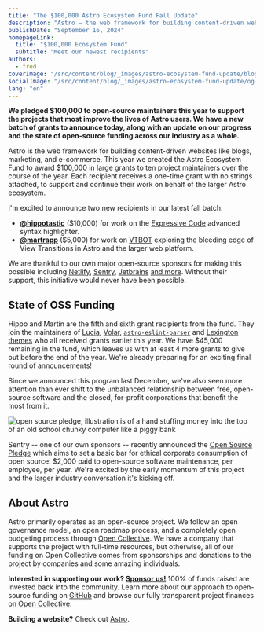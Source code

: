 ```yaml
---
title: "The $100,000 Astro Ecosystem Fund Fall Update"
description: "Astro — the web framework for building content-driven websites like blogs, marketing, and e-commerce — is giving away $100,000 to support other open-source projects in our ecosystem that improve the lives of Astro users everywhere, every day. Here's an update on the program, including two new grants."
publishDate: "September 16, 2024"
homepageLink:
  title: "$100,000 Ecosystem Fund"
  subtitle: "Meet our newest recipients"
authors:
  - fred
coverImage: "/src/content/blog/_images/astro-ecosystem-fund-update/blog-post-community-grants.png"
socialImage: "/src/content/blog/_images/astro-ecosystem-fund-update/og-community-grants.png"
lang: "en"
---
```


**We pledged **$100,000** to open-source maintainers this year to support the projects that most improve the lives of Astro users. We have a new batch of grants to announce today, along with an update on our progress and the state of open-source funding across our industry as a whole.**

Astro is the web framework for building content-driven websites like blogs, marketing, and e-commerce. This year we created the Astro Ecosystem Fund to award $100,000 in large grants to ten project maintainers over the course of the year. Each recipient receives a one-time grant with no strings attached, to support and continue their work on behalf of the larger Astro ecosystem. 

I'm excited to announce two new recipients in our latest fall batch:
- **[@hippotastic](https://github.com/hippotastic)** ($10,000) for work on the [Expressive Code](https://expressive-code.com/) advanced syntax highlighter.
- **[@martrapp](https://github.com/martrapp)** ($5,000) for work on [VTBOT](https://github.com/martrapp/astro-vtbot) exploring the bleeding edge of View Transitions in Astro and the larger web platform.

We are thankful to our own major open-source sponsors for making this possible including [Netlify](https://www.netlify.com/), [Sentry](https://www.sentry.com/), [Jetbrains](https://www.jetbrains.com/) [and more](https://github.com/withastro/astro#sponsors). Without their support, this initiative would never have been possible.

## State of OSS Funding

Hippo and Martin are the fifth and sixth grant recipients from the fund. They join the maintainers of [Lucia](https://lucia-auth.com/), [Volar](https://volarjs.dev/), [`astro-eslint-parser`](https://github.com/ota-meshi/astro-eslint-parser) and [Lexington themes](https://lexingtonthemes.com/) who all received grants earlier this year. We have $45,000 remaining in the fund, which leaves us with at least 4 more grants to give out before the end of the year. We're already preparing for an exciting final round of announcements!

Since we announced this program last December, we've also seen more attention than ever shift to the unbalanced relationship between free, open-source software and the closed, for-profit corporations that benefit the most from it. 

![open source pledge, illustration is of a hand stuffing money into the top of an old school chunky computer like a piggy bank](./_images/astro-ecosystem-fund-update/pledge.png)

Sentry -- one of our own sponsors -- recently announced the [Open Source Pledge](https://osspledge.com/) which aims to set a basic bar for ethical corporate consumption of open source: $2,000 paid to open-source software maintenance, per employee, per year. We're excited by the early momentum of this project and the larger industry conversation it's kicking off.

## About Astro

Astro primarily operates as an open-source project. We follow an open governance model, an open roadmap process, and a completely open budgeting process through [Open Collective](https://opencollective.com/astrodotbuild). We have a company that supports the project with full-time resources, but otherwise, all of our funding on Open Collective comes from sponsorships and donations to the project by companies and some amazing individuals.

**Interested in supporting our work? [Sponsor us!](https://www.notion.so/Partner-with-Astro-b05cfd5dcf4248dcbea4a2d81554efed?pvs=21)** 100% of funds raised are invested back into the community. Learn more about our approach to open-source funding on [GitHub](https://github.com/withastro/.github/blob/main/FUNDING.md) and browse our fully transparent project finances on [Open Collective](https://opencollective.com/astrodotbuild).

**Building a website?** Check out [Astro](https://astro.build/).
